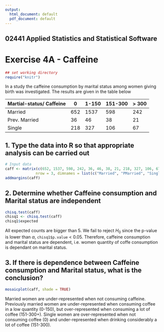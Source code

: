 ```yaml
---
output:
  html_document: default
  pdf_document: default
---
```


## 02441 Applied Statistics and Statistical Software 
# Exercise 4A - Caffeine


```r
## set working directory
require("knitr")
```

In a study the caffeine consumption by marital status among women giving birth was investigated.
The results are given in the table below

Martial-status/    Caffeine | 0  | 1-150 |  151-300 | > 300   
---- | ---- |  ---- | ---- |   ---- | 
Married | 652 | 1537 | 598 | 242
Prev. Married | 36 | 46 | 38 | 21 |
Single | 218 | 327 | 106 | 67 |

## 1. Type the data into R so that appropriate analysis can be carried out
```r
# Input data
caff <- matrix(c(652, 1537, 598, 242, 36, 46, 38, 21, 218, 327, 106, 67),
              nrow = 3, dimnames = list(c("Married", "PMarried", "Single"), c("0", "1-150", "151-300", ">300")), byrow=TRUE)
addmargins(caff)
```

## 2. Determine whether Caffeine consumption and Marital status are independent
```r
chisq.test(caff)
chisq1 <- chisq.test(caff)
chisq1$expected
```

All expected counts are bigger than 5. We fail to reject $H_0$ since the p-value is lower than $\alpha$, `chisq1$p.value` < 0.05. Therefore, caffeine consumption and marital status are dependent, i.e. women quantity of coffe consumption is dependant on marital status.

## 3. If there is dependence between Caffeine consumption and Marital status, what is the conclusion?
```r
mosaicplot(caff, shade = TRUE)
```

Married women are under-represented when not consuming caffeine.
Previously married women are under-represented when consuming coffee in a low quantity (0-150), but over-represented when consuming a lot of coffee (151-300+).
Single women are over-represented when not consuming coffee (0) and under-represented when drinking considerably a lot of coffee (151-300).
